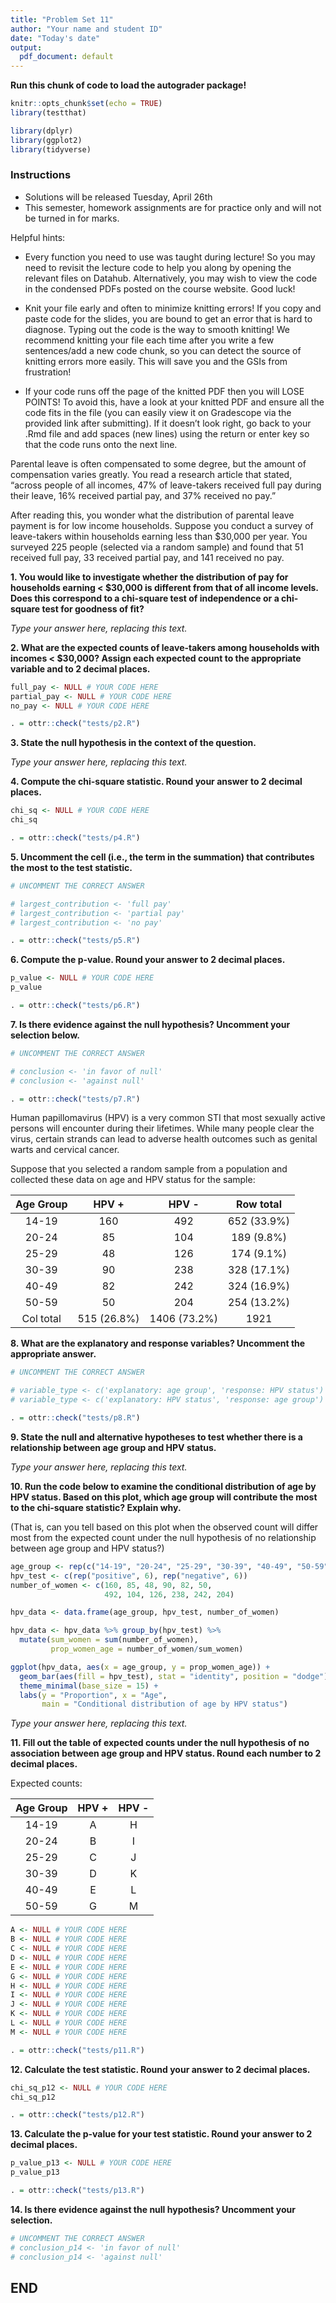 ```yaml
---
title: "Problem Set 11"
author: "Your name and student ID"
date: "Today's date"
output:
  pdf_document: default
---
```



**Run this chunk of code to load the autograder package!**
```r
knitr::opts_chunk$set(echo = TRUE)
library(testthat)
```

```r
library(dplyr)
library(ggplot2)
library(tidyverse)
```

### Instructions 
* Solutions will be released Tuesday, April 26th
* This semester, homework assignments are for practice only and will not be turned in for marks.

Helpful hints:

-  Every function you need to use was taught during lecture! So you may need to revisit the lecture code to help you along by opening the relevant files on Datahub. Alternatively, you may wish to view the code in the condensed PDFs posted on the course website. Good luck!

- Knit your file early and often to minimize knitting errors! If you copy and paste code for the slides, you are bound to get an error that is hard to diagnose. Typing out the code is the way to smooth knitting! We recommend knitting your file each time after you write a few sentences/add a new code chunk, so you can detect the source of knitting errors more easily. This will save you and the GSIs from frustration!

- If your code runs off the page of the knitted PDF then you will LOSE POINTS! To avoid this, have a look at your knitted PDF and ensure all the code fits in the file (you can easily view it on Gradescope via the provided link after submitting). If it doesn't look right, go back to your .Rmd file and add spaces (new lines) using the return or enter key so that the code runs onto the next line.

\newpage

Parental leave is often compensated to some degree, but the amount of compensation varies greatly. You read a research article that stated, "across people of all incomes, 47% of leave-takers received full pay during their leave, 16% received partial pay, and 37% received no pay." 

After reading this, you wonder what the distribution of parental leave payment is for low income households. Suppose you conduct a survey of leave-takers within households earning less than $30,000 per year. You surveyed 225 people (selected via a random sample) and found that 51 received full pay, 33 received partial pay, and 141 received no pay.

**1. You would like to investigate whether the distribution of pay for households earning < $30,000 is different from that of all income levels. Does this correspond to a chi-square test of independence or a chi-square test for goodness of fit?**

_Type your answer here, replacing this text._

\newpage

**2. What are the expected counts of leave-takers among households with incomes < $30,000? Assign each expected count to the appropriate variable and to 2 decimal places.**

```r
full_pay <- NULL # YOUR CODE HERE
partial_pay <- NULL # YOUR CODE HERE
no_pay <- NULL # YOUR CODE HERE


```

```r
. = ottr::check("tests/p2.R")
```

\newpage

**3. State the null hypothesis in the context of the question.**

_Type your answer here, replacing this text._

\newpage

**4. Compute the chi-square statistic. Round your answer to 2 decimal places.**

```r
chi_sq <- NULL # YOUR CODE HERE
chi_sq

```

```r
. = ottr::check("tests/p4.R")
```

\newpage

**5. Uncomment the cell (i.e., the term in the summation) that contributes the most to the test statistic.**

```r
# UNCOMMENT THE CORRECT ANSWER

# largest_contribution <- 'full pay'
# largest_contribution <- 'partial pay'
# largest_contribution <- 'no pay'


```

```r
. = ottr::check("tests/p5.R")
```

\newpage

**6. Compute the p-value. Round your answer to 2 decimal places.**

```r
p_value <- NULL # YOUR CODE HERE
p_value

```

```r
. = ottr::check("tests/p6.R")
```
\newpage

**7. Is there evidence against the null hypothesis? Uncomment your selection below.**

```r
# UNCOMMENT THE CORRECT ANSWER

# conclusion <- 'in favor of null'
# conclusion <- 'against null'


```

```r
. = ottr::check("tests/p7.R")
```

\newpage

Human papillomavirus (HPV) is a very common STI that most sexually active persons will encounter during their lifetimes. While many people clear the virus, certain strands can lead to adverse health outcomes such as genital warts and cervical cancer. 

Suppose that you selected a random sample from a population and collected these data on age and HPV status for the sample:

|Age Group    | HPV +        | HPV -          | Row total   |
|:-----------:|:------------:|:--------------:|:-----------:|
|14-19        | 160          | 492            | 652 (33.9%) |
|20-24        | 85           | 104            | 189 (9.8%)  |
|25-29        | 48           | 126            | 174 (9.1%)  |
|30-39        | 90           | 238            | 328 (17.1%) |
|40-49        | 82           | 242            | 324 (16.9%) |
|50-59        | 50           | 204            | 254 (13.2%) |
| Col total   | 515 (26.8%)  | 1406 (73.2%)   | 1921        |

**8. What are the explanatory and response variables? Uncomment the appropriate answer.**

```r
# UNCOMMENT THE CORRECT ANSWER

# variable_type <- c('explanatory: age group', 'response: HPV status')
# variable_type <- c('explanatory: HPV status', 'response: age group')


```

```r
. = ottr::check("tests/p8.R")
```

\newpage

**9. State the null and alternative hypotheses to test whether there is a relationship between age group and HPV status.**

_Type your answer here, replacing this text._

\newpage

**10. Run the code below to examine the conditional distribution of age by HPV status. Based on this plot, which age group will contribute the most to the chi-square statistic? Explain why.**

(That is, can you tell based on this plot when the observed count will differ most from the expected count under the null hypothesis of no relationship between age group and HPV status?) 

```r
age_group <- rep(c("14-19", "20-24", "25-29", "30-39", "40-49", "50-59"), 2)
hpv_test <- c(rep("positive", 6), rep("negative", 6))
number_of_women <- c(160, 85, 48, 90, 82, 50, 
                     492, 104, 126, 238, 242, 204)

hpv_data <- data.frame(age_group, hpv_test, number_of_women)

hpv_data <- hpv_data %>% group_by(hpv_test) %>% 
  mutate(sum_women = sum(number_of_women),
         prop_women_age = number_of_women/sum_women)

ggplot(hpv_data, aes(x = age_group, y = prop_women_age)) + 
  geom_bar(aes(fill = hpv_test), stat = "identity", position = "dodge") +
  theme_minimal(base_size = 15) +
  labs(y = "Proportion", x = "Age", 
       main = "Conditional distribution of age by HPV status")
```

_Type your answer here, replacing this text._

\newpage

**11. Fill out the table of expected counts under the null hypothesis of no association between age group and HPV status. Round each number to 2 decimal places.**

Expected counts:

|Age Group    | HPV +                     | HPV -                     | 
|:-----------:|:-------------------------:|:-------------------------:|
|14-19        |          A                |          H                | 
|20-24        |          B                |          I                | 
|25-29        |          C                |          J                | 
|30-39        |          D                |          K                | 
|40-49        |          E                |          L                |
|50-59        |          G                |          M                |

```r
A <- NULL # YOUR CODE HERE
B <- NULL # YOUR CODE HERE
C <- NULL # YOUR CODE HERE
D <- NULL # YOUR CODE HERE
E <- NULL # YOUR CODE HERE
G <- NULL # YOUR CODE HERE
H <- NULL # YOUR CODE HERE
I <- NULL # YOUR CODE HERE
J <- NULL # YOUR CODE HERE
K <- NULL # YOUR CODE HERE
L <- NULL # YOUR CODE HERE
M <- NULL # YOUR CODE HERE

```

```r
. = ottr::check("tests/p11.R")
```

\newpage

**12. Calculate the test statistic. Round your answer to 2 decimal places.**

```r
chi_sq_p12 <- NULL # YOUR CODE HERE
chi_sq_p12 

```

```r
. = ottr::check("tests/p12.R")
```

\newpage

**13. Calculate the p-value for your test statistic. Round your answer to 2 decimal places.**

```r
p_value_p13 <- NULL # YOUR CODE HERE
p_value_p13 

```

```r
. = ottr::check("tests/p13.R")
```

\newpage

**14. Is there evidence against the null hypothesis? Uncomment your selection.**

```r
# UNCOMMENT THE CORRECT ANSWER
# conclusion_p14 <- 'in favor of null'
# conclusion_p14 <- 'against null'

```


## END


